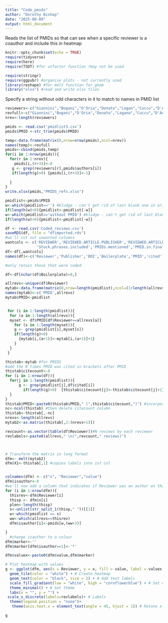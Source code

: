 ```yaml
---
title: "Code_pmids"
author: "Dorothy Bishop"
date: "2025-08-09"
output: html_document
---
```


Reads the list of PMIDs so that can see when a specific reviewer is a coauthor and include this in heatmap

```r
knitr::opts_chunk$set(echo = TRUE)
require(tidyverse)
require(here)
require(TSDT) #for unfactor function ?may not be used

require(stringr)
require(ggpubr) #organise plots - not currently used
library(reshape) #for melt function for geom
library("xlsx") #read and write xlsx files

```

Specify a string without odd characters in it to match to names in PMID list

```r
reviewers<-c("Giannini","Bogani","D'Oria","Donato","Lagan","Cuccu","D'Aug","Etrusco","Signore","Ganduscio","Sorrentino","Luchese")
revfull<-c("Giannini","Bogani","D'Oria","Donato","Lagana","Cuccu","D'Auge","Etrusco","Signore","Ganduscio","Sorrentino", "Luchese")
nrev<-length(reviewers)

pmids <- read.csv('pmidlist3.csv')
pmids$PMID <-str_trim(pmids$PMID)

temp<-data.frame(matrix(0,nrow=nrow(pmids),ncol=nrev))
names(temp)<-revfull
pmids<-cbind(pmids,temp)
for(i in 1:nrow(pmids)){
  for(r in 1:nrev){
    pmids[i,(r+3)]<-0
   g <- grep(reviewers[r],pmids$authors[i])
   if(length(g)>0) {pmids[i,(r+3)]<-1}
   
  }
}
write.xlsx(pmids,"PMIDS_refs.xlsx")

pmidlist<-pmids$PMID
w<-which(pmidlist=='') #kludge - can't get rid of last blank one in original file!
if(length(w)>0){pmidlist<-pmidlist[-w]}
w<-which(pmidlist=='without PMID') #kludge - can't get rid of last blank one in original file!
if(length(w)>0){pmidlist<-pmidlist[-w]}
```

```r

df <- read.csv('Coded_reviews.csv')
saveRDS(df, file = "dfimported.rds")
#we'll cut out unwanted columns
wantcols <- c('REVIEWER','REVIEWED.ARTICLE.PUBLISHER','REVIEWED.ARTICLE.DOI',
              'Stock.phrases.included','PMIDs.mentioned','PMID.in.final.version.refs')
df<-df[,wantcols]
names(df)<-c('Reviewer','Publisher','DOI','Boilerplate','PMID','cited')

#only retain those that were coded

df<-df[nchar(df$Boilerplate)>0,]

```

```r
allrevs<-unique(df$Reviewer)
mytab<-data.frame(matrix(0,nrow=length(pmidlist),ncol=(1+length(allrevs))))
names(mytab)<-c('PMID',allrevs)
mytab$PMID<-pmidlist


 for (i in 1:length(pmidlist)){
  for (a in 1:length(allrevs)){
  myset <- df$PMID[df$Reviewer==allrevs[a]]
    for (s in 1:length(myset)){
    g <- grep(pmidlist[i],myset[s])
    if(length(g)>0)
      {mytab[i,(a+1)]<-mytab[i,(a+1)]+1}
    }
  }
 }


```

```r

thistab<-mytab #for PMIDS
#add the N times PMID was cited in brackets after PMID
thistab$citecount<-0
for (i in 1:nrow(df)){
  for(j in 1:length(pmidlist)){
      g <- grep(pmidlist[j],df$cited[i])
        if(length(g)>0)  {thistab$citecount[j]<-thistab$citecount[j]+1}      
  }
}
thistab$PMID<-paste0(thistab$PMID," (",thistab$citecount,")") #incorporate cite count in PMID
nc<-ncol(thistab) #then delete citecount column
thistab<-thistab[,-nc]
nrevs<-length(allrevs)
mytab2<-as.matrix(thistab[,2:(nrevs+1)])

revcount<-as.vector(table(df$Reviewer))#N reviews by each reviewer
revlabels<-paste0(allrevs," \n(",revcount," reviews)")



# Transform the matrix in long format
dfm<- melt(mytab2)
dfm$X1<-thistab[,1] #copies labels into 1st col


colnames(dfm) <- c("x", "Reviewer","value")
dfm$isauthor<-0
#we'll now add a column that indicates if Reviewer was an author on that PMID
for (i in 1:nrow(dfm)){
  thisrev<-dfm$Reviewer[i]
  thisp <- dfm$x[i]
  plen<-length(thisp)
  s<-unlist(str_split_1(thisp," "))[[1]]
  w<-which(pmidlist == s)
  ww<-which(allrevs==thisrev)
  dfm$isauthor[i]<-pmids[w,(ww+3)]

}
  #change isauthor to a colour
dfm$marker<-''
dfm$marker[dfm$isauthor==1]<-'*'

dfm$valuex<-paste0(dfm$value,dfm$marker)

```

```r


# Plot heatmap with values
g <- ggplot(dfm, aes(x = Reviewer, y = x, fill = value, label = valuex,color=color)) +
  geom_tile(color = "white") + # Create heatmap
  geom_text(color = "black", size = 2) + # Add text labels
  scale_fill_gradient(low = "white", high = "cornflowerblue") + # Set color gradient
  theme_minimal() + # Set theme
  labs(x = "", y = "") + 
 scale_x_discrete(labels=revlabels)+ # Labels
  theme(legend.position = "none")+
   theme(axis.text.x = element_text(angle = 45, hjust = 1)) # Rotate x-axis labels

g
```
